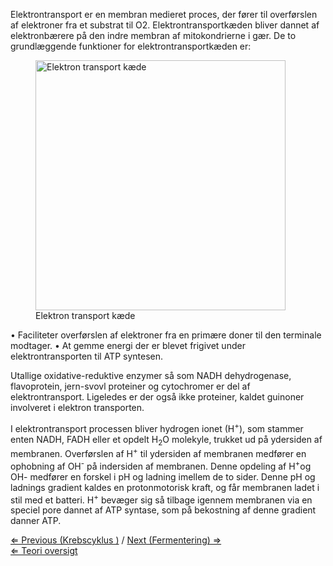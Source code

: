 Elektrontransport er en membran medieret proces, der fører til overførslen af elektroner fra et substrat til O2. Elektrontransportkæden bliver dannet af elektronbærere på den indre membran af mitokondrierne i gær. De to grundlæggende funktioner for elektrontransportkæden er:<br>



[[File:Electron_transport dk.jpg|thumb|right|400px|Elektron transport kæde]]


•	Faciliteter overførslen af elektroner fra en primære doner til den terminale modtager.
•	At gemme energi der er blevet frigivet under elektrontransporten til ATP syntesen.<br>



Utallige oxidative-reduktive enzymer så som NADH dehydrogenase, flavoprotein, jern-svovl proteiner og cytochromer er del af elektrontransport. Ligeledes er der også ikke proteiner, kaldet guinoner involveret i elektron transporten.<br>



I elektrontransport processen bliver hydrogen ionet (H<sup>+</sup>), som stammer enten NADH, FADH eller et opdelt H<sub>2</sub>O molekyle, trukket ud på ydersiden af membranen. Overførslen af H<sup>+</sup> til ydersiden af membranen medfører en ophobning af OH<sup>-</sup> på indersiden af membranen. Denne opdeling af H<sup>+</sup>og OH- medfører en forskel i pH og ladning imellem de to sider. Denne pH og ladnings gradient kaldes en protonmotorisk kraft, og får membranen ladet i stil med et batteri. H<sup>+</sup> bevæger sig så tilbage igennem membranen via en speciel pore dannet af ATP syntase, som på bekostning af denne gradient danner ATP.


[[Krebscyklus |&lArr; Previous (Krebscyklus )]] / [[Fermentering|Next (Fermentering) &rArr;]] <br>

[[Fermenteringscase |&lArr; Teori oversigt ]]